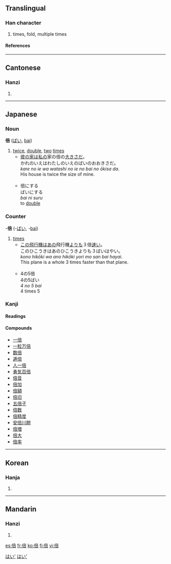 ==Translingual==
===Han character===
{{Han char|rad=人|as=08|sn=10|four=2026<sub>1</sub>|canj=人卜廿口 (OYTR)}}
# times, fold, multiple times
====References====
{{Han ref|kx=0107.190|dkj=00760|dj=0228.040|hdz=10183.040|uh=500D|ud=20493|bh=ADBF|bd=44479}}
----
==Cantonese==
===Hanzi===
{{yue-hanzi|jyut=|y=pui5}}
# {{defn|Cantonese}}
----
== Japanese ==
===Noun===
'''倍''' ([[ばい]], [[bai]])
# [[twice]], [[double]], [[two]] [[times]]
#*[[彼]]の[[家]]は[[私]]の家の倍の[[大きい|大きさ]]だ。<br>かれのいえはわたしのいえのばいのおおきさだ。<br>''kare no ie wa watashi no ie no bai no ōkisa da.''<br>His house is twice the size of mine.<br><br>
#*倍にする<br>ばいにする<br>''bai ni suru''<br>to [[double]]

===Counter===
-'''倍''' (-[[ばい]], -[[bai]])
# [[times]]
#* [[この]][[飛行機]]は[[あの]]飛行機[[より]]も３倍[[速い]]。<br>このひこうきはあのひこうきよりも３ばいはやい。<br>''kono hikōki wa ano hikōki yori mo san bai hayai.''<br>This plane is a whole 3 times faster than that plane.<br><br>
#* 4の5倍<br>4の5ばい<br>''4 no 5 bai''<br>4 times 5


===Kanji===
{{ja-kanji|grade=|rs=人08}}
====Readings====
{{ja-readings|on=[[ばい]] ([[bai]])|kun=[[そむく]] ([[somuku]]), [[ます]] ([[masu]])}}

====Compounds====
*[[一倍]]
*[[一粒万倍]]
*[[数倍]]
*[[逓倍]]
*[[人一倍]]
*[[勇気百倍]]
*[[倍音]]
*[[倍加]]
*[[倍額]]
*[[倍旧]]
*[[五倍子]]
*[[倍数]]
*[[倍精度]]
*[[安倍川餅]]
*[[倍増]]
*[[倍大]]
*[[倍率]]




[[Category:Japanese nouns|はい']]
[[Category:Japanese counters|はい']]
----
==Korean==
===Hanja===
{{ko-hanja|hangeul=[[배]], [[패]]|rv=bae, pae|mr=pae, p'ae}}
# {{defn|Korean}}
----
==Mandarin==
===Hanzi===
{{cmn-hanzi|pin=[[bèi]] (bei4)|wg=pei<sup>4</sup>}}
# {{defn|Mandarin}}

[[es:倍]]
[[fr:倍]]
[[ko:倍]]
[[fi:倍]]
[[vi:倍]]